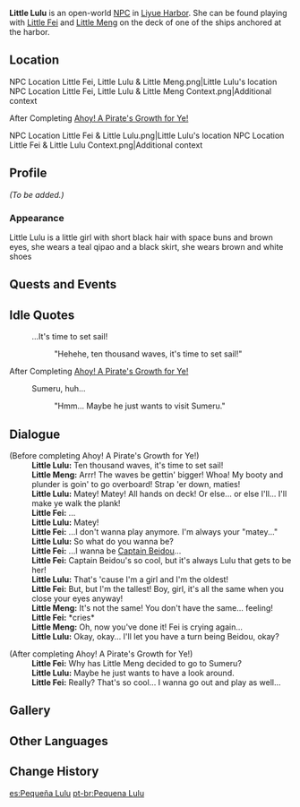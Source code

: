 {{Meta
<!-- REMOVE THIS TEMPLATE AFTER ADDING MISSING INFO -->
|missing_NPC_profile  = yes
}}
{{Character Infobox
|image            = NPC Little Lulu.png
|region           = Liyue
|location         = Liyue
|type             = Open-World NPC
}}
'''Little Lulu''' is an open-world [[NPC]] in [[Liyue Harbor]]. She can be found playing with [[Little Fei]] and [[Little Meng]] on the deck of one of the ships anchored at the harbor.

==Location==
<gallery>
NPC Location Little Fei, Little Lulu & Little Meng.png|Little Lulu's location
NPC Location Little Fei, Little Lulu & Little Meng Context.png|Additional context
</gallery>

;After Completing [[Ahoy! A Pirate's Growth for Ye!]]
<gallery>
NPC Location Little Fei & Little Lulu.png|Little Lulu's location
NPC Location Little Fei & Little Lulu Context.png|Additional context
</gallery>

==Profile==
<!-- detailed story/lore information goes here -->
''(To be added.)''

===Appearance===
Little Lulu is a little girl with short black hair with space buns and brown eyes, she wears a teal qipao and a black skirt, she wears brown and white shoes

==Quests and Events==
{{Quests and Events
|Blazin' Trails (Part 2) = as part of [[Xinyan]]'s mirage
}}

==Idle Quotes==
{{Dialogue Start}}
: {{DIcon|Idle}} ...It's time to set sail!
:: {{A|VO Little Lulu 01.ogg}} "Hehehe, ten thousand waves, it's time to set sail!"
{{Dialogue End}}

;After Completing [[Ahoy! A Pirate's Growth for Ye!]]
{{Dialogue Start}}
: {{DIcon|Idle}} Sumeru, huh...
:: {{A|VO Little Lulu 02.ogg}} "Hmm... Maybe he just wants to visit Sumeru."
{{Dialogue End}}

==Dialogue==
{{Dialogue Start}}
;(Before completing Ahoy! A Pirate's Growth for Ye!)
:'''Little Lulu:''' Ten thousand waves, it's time to set sail!
:'''Little Meng:''' Arrr! The waves be gettin' bigger! Whoa! My booty and plunder is goin' to go overboard! Strap 'er down, maties!
:'''Little Lulu:''' Matey! Matey! All hands on deck! Or else... or else I'll... I'll make ye walk the plank!
:'''Little Fei:''' ...
:'''Little Lulu:''' Matey!
:'''Little Fei:''' ...I don't wanna play anymore. I'm always your "matey..."
:'''Little Lulu:''' So what do you wanna be?
:'''Little Fei:''' ...I wanna be [[Beidou|Captain Beidou]]...
:'''Little Fei:''' Captain Beidou's so cool, but it's always Lulu that gets to be her!
:'''Little Lulu:''' That's 'cause I'm a girl and I'm the oldest!
:'''Little Fei:''' But, but I'm the tallest! Boy, girl, it's all the same when you close your eyes anyway!
:'''Little Meng:''' It's not the same! You don't have the same... feeling!
:'''Little Fei:''' *cries*
:'''Little Meng:''' Oh, now you've done it! Fei is crying again...
:'''Little Lulu:''' Okay, okay... I'll let you have a turn being Beidou, okay?

;(After completing Ahoy! A Pirate's Growth for Ye!)
:'''Little Fei:''' Why has Little Meng decided to go to Sumeru?
:'''Little Lulu:''' Maybe he just wants to have a look around.
:'''Little Fei:''' Really? That's so cool... I wanna go out and play as well...
{{Dialogue End}}

==Gallery==
{{Files by Character Gallery}}

==Other Languages==
{{Other Languages
|default_hidden = 1
|en      = Little Lulu
|zhs     = 璐璐
|zhs_rm  = Lùlù
|zht     = 璐璐
|zht_rm  = Lùlù
|ja      = ルル
|ja_rm   = Ruru
|ko      = 룰루
|es      = Pequeña Lulu
|fr      = Lulu
|ru      = Малышка Лулу
|th      = หนูน้อย Lulu
|th_rm   = Nu Noi Lulu
|vi      = Lulu
|de      = Kleine Lulu
|id      = Little Lulu
|pt      = Pequena Lulu
|tr      = Minik Lulu
|it      = Piccola Lulu
}}

==Change History==
{{Change History|1.0}}

[[es:Pequeña Lulu]]
[[pt-br:Pequena Lulu]]
